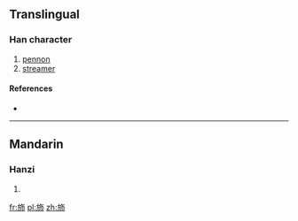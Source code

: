 ==Translingual==

===Han character===
{{Han char|rn=70|rad=方|as=05|sn=9|four=|canj=卜尸人中月 (YSOLB)|ids=⿸⿰[[方]][[𠂉]][[巾]]}}

# [[pennon]]
# [[streamer]]

====References====
* {{Han ref|kx=0482.050|dkj=13630|hdz=32176.040|uh=65BE|ud=26046}}

----

==Mandarin==

===Hanzi===
{{cmn-hanzi|pin=[[pèi]] ([[pei4]]), [[liú]] ([[liu2]])|wg=p'ei<sup>4</sup>, liu<sup>2</sup>}}

# {{defn|lang=cmn|sort=方05}}

[[fr:斾]]
[[pl:斾]]
[[zh:斾]]